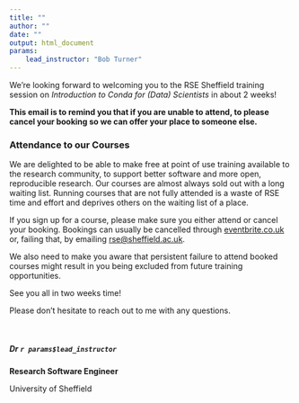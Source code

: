 ```yaml
---
title: ""
author: ""
date: ""
output: html_document
params:
    lead_instructor: "Bob Turner"
---
```


<!--- Send this email around 2 weeks prior to event --->

We're looking forward to welcoming you to the RSE Sheffield training session on _Introduction to Conda for (Data)
Scientists_ in about 2 weeks!

**This email is to remind you that if you are unable to attend, to please cancel your booking so we can offer your place
to someone else.**

### Attendance to our Courses

We are delighted to be able to make free at point of use training available to the research community, to support better
software and more open, reproducible research. Our courses are almost always sold out with a long waiting list. Running
courses that are not fully attended is a waste of RSE time and effort and deprives others on the waiting list of a
place.

If you sign up for a course, please make sure you either attend or cancel your booking. Bookings can usually be
cancelled through [eventbrite.co.uk](https://www.eventbrite.co.uk) or, failing that, by emailing
[rse@sheffield.ac.uk](mailto:rse@sheffield.ac.uk).

We also need to make you aware that persistent failure to attend booked courses might result in you being excluded from
future training opportunities.


See you all in two weeks time!

Please don’t hesitate to reach out to me with any questions.

<br>

##### Dr `r params$lead_instructor`

**Research Software Engineer**

University of Sheffield

